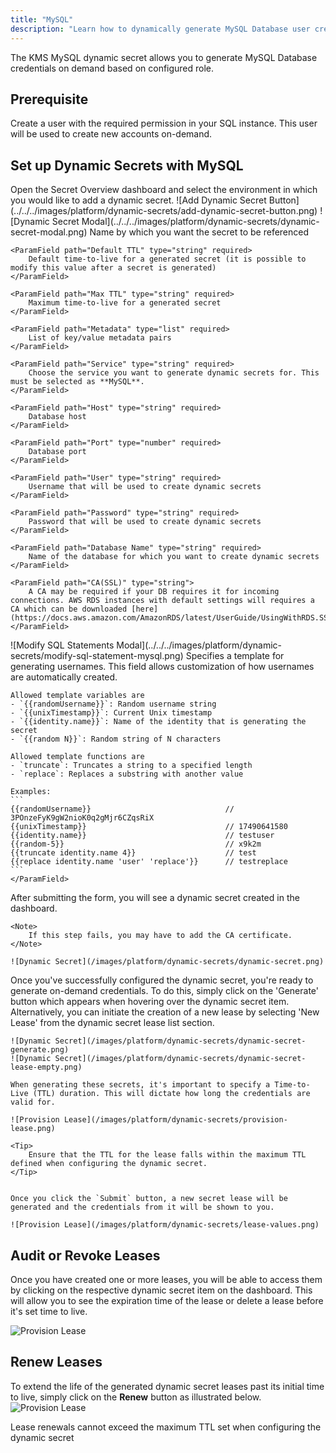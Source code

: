 ```yaml
---
title: "MySQL"
description: "Learn how to dynamically generate MySQL Database user credentials."
---
```


The KMS MySQL dynamic secret allows you to generate MySQL Database credentials on demand based on configured role.

## Prerequisite
Create a user with the required permission in your SQL instance. This user will be used to create new accounts on-demand.


## Set up Dynamic Secrets with MySQL

<Steps>
  <Step title="Open Secret Overview Dashboard">
	Open the Secret Overview dashboard and select the environment in which you would like to add a dynamic secret.
  </Step>
  <Step title="Click on the 'Add Dynamic Secret' button">
	![Add Dynamic Secret Button](../../../images/platform/dynamic-secrets/add-dynamic-secret-button.png)
  </Step>
  <Step title="Select 'SQL Database'">
	![Dynamic Secret Modal](../../../images/platform/dynamic-secrets/dynamic-secret-modal.png)
  </Step>
  <Step title="Provide the inputs for dynamic secret parameters">
	<ParamField path="Secret Name" type="string" required>
		Name by which you want the secret to be referenced
	</ParamField>

	<ParamField path="Default TTL" type="string" required>
		Default time-to-live for a generated secret (it is possible to modify this value after a secret is generated)
	</ParamField>

	<ParamField path="Max TTL" type="string" required>
		Maximum time-to-live for a generated secret
	</ParamField>

	<ParamField path="Metadata" type="list" required>
		List of key/value metadata pairs
	</ParamField>

	<ParamField path="Service" type="string" required>
		Choose the service you want to generate dynamic secrets for. This must be selected as **MySQL**.
	</ParamField>

	<ParamField path="Host" type="string" required>
		Database host
	</ParamField>

	<ParamField path="Port" type="number" required>
		Database port
	</ParamField>

	<ParamField path="User" type="string" required>
		Username that will be used to create dynamic secrets
	</ParamField>

	<ParamField path="Password" type="string" required>
		Password that will be used to create dynamic secrets
	</ParamField>

	<ParamField path="Database Name" type="string" required>
		Name of the database for which you want to create dynamic secrets
	</ParamField>

	<ParamField path="CA(SSL)" type="string">
		A CA may be required if your DB requires it for incoming connections. AWS RDS instances with default settings will requires a CA which can be downloaded [here](https://docs.aws.amazon.com/AmazonRDS/latest/UserGuide/UsingWithRDS.SSL.html#UsingWithRDS.SSL.CertificatesAllRegions).
	</ParamField>

  </Step>
  <Step title="(Optional) Modify SQL Statements">
  ![Modify SQL Statements Modal](../../../images/platform/dynamic-secrets/modify-sql-statement-mysql.png)
<ParamField path="Username Template" type="string" default="{{randomUsername}}">
    Specifies a template for generating usernames. This field allows customization of how usernames are automatically created.

    Allowed template variables are
    - `{{randomUsername}}`: Random username string
    - `{{unixTimestamp}}`: Current Unix timestamp
    - `{{identity.name}}`: Name of the identity that is generating the secret
    - `{{random N}}`: Random string of N characters

    Allowed template functions are
    - `truncate`: Truncates a string to a specified length
    - `replace`: Replaces a substring with another value

    Examples:
    ```
    {{randomUsername}}                              // 3POnzeFyK9gW2nioK0q2gMjr6CZqsRiX
    {{unixTimestamp}}                               // 17490641580
    {{identity.name}}                               // testuser
    {{random-5}}                                    // x9k2m
    {{truncate identity.name 4}}                    // test
    {{replace identity.name 'user' 'replace'}}      // testreplace
    ```
	</ParamField>
  </Step>
  <Step title="Click `Submit`">
  	After submitting the form, you will see a dynamic secret created in the dashboard.

	<Note>
		If this step fails, you may have to add the CA certificate.
	</Note>

	![Dynamic Secret](/images/platform/dynamic-secrets/dynamic-secret.png)
  </Step>
  <Step title="Generate dynamic secrets">
	Once you've successfully configured the dynamic secret, you're ready to generate on-demand credentials.
	To do this, simply click on the 'Generate' button which appears when hovering over the dynamic secret item.
	Alternatively, you can initiate the creation of a new lease by selecting 'New Lease' from the dynamic secret lease list section.

	![Dynamic Secret](/images/platform/dynamic-secrets/dynamic-secret-generate.png)
	![Dynamic Secret](/images/platform/dynamic-secrets/dynamic-secret-lease-empty.png)

	When generating these secrets, it's important to specify a Time-to-Live (TTL) duration. This will dictate how long the credentials are valid for.

	![Provision Lease](/images/platform/dynamic-secrets/provision-lease.png)

	<Tip>
		Ensure that the TTL for the lease falls within the maximum TTL defined when configuring the dynamic secret.
	</Tip>


	Once you click the `Submit` button, a new secret lease will be generated and the credentials from it will be shown to you.

	![Provision Lease](/images/platform/dynamic-secrets/lease-values.png)
  </Step>
</Steps>

## Audit or Revoke Leases
Once you have created one or more leases, you will be able to access them by clicking on the respective dynamic secret item on the dashboard.
This will allow you to see the expiration time of the lease or delete a lease before it's set time to live.

![Provision Lease](/images/platform/dynamic-secrets/lease-data.png)

## Renew Leases
To extend the life of the generated dynamic secret leases past its initial time to live, simply click on the **Renew** button as illustrated below.
![Provision Lease](/images/platform/dynamic-secrets/dynamic-secret-lease-renew.png)

<Warning>
	Lease renewals cannot exceed the maximum TTL set when configuring the dynamic secret
</Warning>
